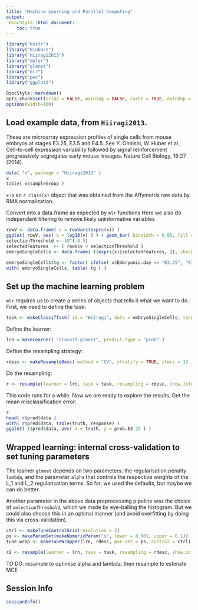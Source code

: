 ```yaml
---
title: "Machine Learning and Parallel Computing"
output: 
 BiocStyle::html_document:
    toc: true
---
```


```r
library("knitr")
library("Biobase")
library("Hiiragi2013")
library("dplyr")
library("glmnet")
library("mlr")
library("pec")
library("ggplot2")
```
```r
BiocStyle::markdown() 
opts_chunk$set(error = FALSE, warning = FALSE, cache = TRUE, autodep = TRUE)
options(width=100)
```

## Load example data, from `Hiiragi2013`.
These are microarray expression profiles of single cells from mouse embryos at stages E3.25, E3.5 and E4.5.
See Y. Ohnishi, W. Huber et al., Cell-to-cell expression variability followed by signal reinforcement 
progressively segregates early mouse lineages. Nature Cell Biology, 16:27 (2014). 

```r
data( "x", package = "Hiiragi2013" )
x
table( x$sampleGroup )
```

`x` is an `r class(x)` object that was obtained
from the Affymetrix raw data by RMA normalization.

Convert into a data.frame as expected by `mlr` functions
Here we also do independent filtering to remove likely uninformative variables

```r
rowV <- data.frame( v = rowVars(exprs(x)) )
ggplot( rowV, aes( x = log10(v) ) ) + geom_bar( binwidth = 0.05, fill = "skyblue" )
selectionThreshold <- 10^(-0.5)
selectedFeatures  <- ( rowV$v > selectionThreshold )
embryoSingleCells <- data.frame( t(exprs(x)[selectedFeatures, ]), check.names = TRUE )
```

```r
embryoSingleCells$tg <- factor( ifelse( x$Embryonic.day == "E3.25", "E3.25", "other") )
with( embryoSingleCells, table( tg ) )
```

## Set up the machine learning problem 
`mlr` requires us to create a series of objects that tells it what we want to do.
First, we need to define the task:
```r
task <- makeClassifTask( id = "Hiiragi", data = embryoSingleCells, target = "tg" )
```

Define the learner:
```r
lrn = makeLearner( "classif.glmnet", predict.type = "prob" )
```

Define the resampling strategy:
```r
rdesc <- makeResampleDesc( method = "CV", stratify = TRUE, iters = 12 )
```

Do the resampling:
```r
r <- resample(learner = lrn, task = task, resampling = rdesc, show.info = FALSE)
```

This code runs for a while. Now we are ready to explore the results.
Get the mean misclassification error:
```r
r
head( r$pred$data )
with( r$pred$data, table(truth, response) )
ggplot( r$pred$data, aes( x = truth, y = prob.E3.25 ) )
```

## Wrapped learning: internal cross-validation to set tuning parameters

The learner `glmnet` depends on two parameters: the regularisation penalty `lambda`, and the parameter `alpha` that controls the respective weights of the L_1 and L_2 regularisation terms. So far, we used the defaults, but maybe we can do better.

Another parameter in the above data preprocessing pipeline was the choice of `selectionThreshold`, which we made by eye-balling the histogram. But we could also choose this in an optimal manner (and avoid overfitting by doing this via cross-validation).

```r
ctrl <- makeTuneControlGrid(resolution = 2)
ps <- makeParamSet(makeNumericParam("s", lower = 0.001, upper = 0.1))
tune.wrap <- makeTuneWrapper(lrn, rdesc, par.set = ps, control = ctrl)
```

```r
r2 <- resample(learner = lrn, task = task, resampling = rdesc, show.info = FALSE)
```



TO DO: resample to optimise alpha and lambda,
then resample to estimate MCE



## Session Info
```r
sessionInfo()
```
